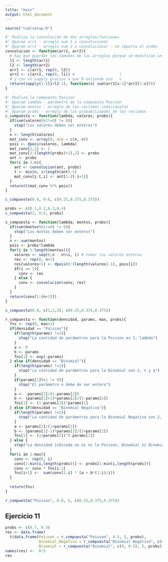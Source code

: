 ```yaml
---
title: "main"
output: html_document
---
```


```r
source("cod/setup.R")
```

```r
#' Realiza la convolución de dos arreglos/funciones
#' @param arr1 - arreglo num 1 a convolucionar
#' @param arr2 - arreglo num 2 a convolucionar - no importa el orden
convolucion <- function(arr1, arr2){
  # hay que guardar los tamaños de los arreglos porque se modifican in-place
  l1 <- length(arr1)
  l2 <- length(arr2)
  arr1 <- c(arr1, rep(0, l2))
  arr2 <- c(arr2, rep(0, l1)) #                    | 
  # y con un sapply gracias a que R entiende eso   v
  return(sapply(1:(l1+l2-1), function(x) sum(arr1[x:1]*arr2[1:x])))
}
```


```r
#' Realiza la compuesta Poisson  
#' @param lambda - parámetro de la compuesta Poisson
#' @param montos - arreglo de los reclamos individuales
#' @param probs - arreglo de las probabilidades de los reclamos 
c_compuesta <- function(lambda, valores, probs){
  if(sum(valores%%1!=0) != 0){
    stop("Los valores deben ser enteros")
  }
  n <- length(valores)
  mat_conv <- array(0, dim = c(n, n))
  pois <- dpois(valores, lambda)
  mat_conv[1,1] <- 1
  mat_conv[2:(length(probs)+1),2] <- probs
  ant <- probs
  for(i in 3:n){
    ant <- convolucion(ant, probs)
    t <- min(n, i+length(ant)-1)
    mat_conv[i:t,i] <- ant[1:(t-i+1)]
  }
  return(t(mat_conv %*% pois))
}
```

```r
c_compuesta(0.8, 0:6, c(0.25,0.375,0.375))
```

```r
probs <- c(0.1,0.2,0.3,0.4)
c_compuesta(2, 0:4, probs)
```


```r
s_compuesta <- function(lambda, montos, probs){
  if(sum(montos%%1!=0) != 0){
    stop("Los montos deben ser enteros")
  }
  n <- sum(montos)
  pois <- probs*lambda
  for(i in 1:length(montos)){
    valores <- seq(0,n - n%%i, i) # tomar los valores enteros
    res <- rep(0, n+1)
    res[valores+1] <- dpois(0:(length(valores)-1), pois[i])
    if(i == 1){
      conv <- res
    } else {
      conv <- convolucion(conv, res)
    }
  }
  return(conv[1:(n+1)])
}
```

```r
s_compuesta(0.8, c(1,2,3), c(0.25,0.375,0.375))
```



```r
r_compuesta <- function(densidad, params, max, probs){
  fns <- rep(0, max+1)
  if(densidad == "Poisson"){
    if(length(params) !=1){
      stop("La cantidad de parámetros para la Poisson es 1, lambda")
    }
    a <- 0
    b <- params
    fns[1] <- exp(-params)
  } else if(densidad == "Binomial"){
    if(length(params) !=2){
      stop("La cantidad de parámetros para la Binomial son 2, n y q")
    }
    if(params[1]%%1 != 0){
      stop("El parámetro n debe de ser entero")
    }
    a <- -params[2]/(1-params[2])
    b <- (params[1]+1)*params[2]/(1-params[2])
    fns[1] <- (1-params[2])^params[1]
  } else if(densidad == "Binomial Negativa"){
    if(length(params) !=2){
      stop("La cantidad de parámetros para la Binomial Negativa son 2, r y beta")
    }
    a <- params[2]/(1+params[2])
    b <- (params[1]-1)*params[2]/(1+params[2])
    fns[1] <- (1+params[2])^(-params[1])
  } else {
    stop("La densidad indicada no es ni la Poisson, Binomial ni Binomial Negativa")
  }
  for(i in 1:max){
    conv <- rep(0, i)
    conv[1:min(i,length(probs))] <- probs[1:min(i,length(probs))] 
    conv <- conv * fns[i:1]
    fns[i+1] <-  sum(conv[1:i] * (a + b*(1:i)/i))
  }
  
  return(fns)
}
```

```r
r_compuesta("Poisson", 0.8, 6, c(0.25,0.375,0.375))
```

## Ejercicio 11
```r
probs <- c(0.7, 0.3)
res <- data.frame(
  t(data.frame(Poisson = r_compuesta("Poisson", 4.5, 5, probs),
               Binomial_Negativa = r_compuesta("Binomial Negativa", c(4.5, 0.5), 5, probs),
               Binomial = r_compuesta("Binomial", c(9, 0.5), 5, probs))))
names(res) <-  0:5
res
```































